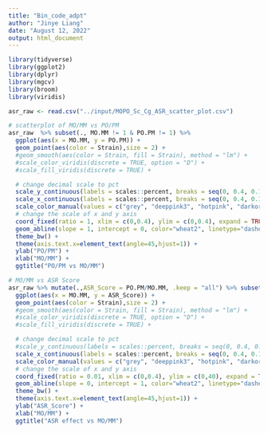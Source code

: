 ```yaml
---
title: "Bin_code_adpt"
author: "Jinye Liang"
date: "August 12, 2022"
output: html_document
---
```


```r
library(tidyverse)
library(ggplot2)
library(dplyr)
library(mgcv)
library(broom)
library(viridis)
```

```r
asr_raw <- read.csv("../input/MOPO_Sc_Cg_ASR_scatter_plot.csv")

# scatterplot of MO/MM vs PO/PM
asr_raw  %>% subset(., MO.MM != 1 & PO.PM != 1) %>%
  ggplot(aes(x = MO.MM, y = PO.PM)) + 
  geom_point(aes(color = Strain),size = 2) + 
  #geom_smooth(aes(color = Strain, fill = Strain), method = "lm") +
  #scale_color_viridis(discrete = TRUE, option = "D") +
  #scale_fill_viridis(discrete = TRUE) + 

  # change decimal scale to pct
  scale_y_continuous(labels = scales::percent, breaks = seq(0, 0.4, 0.1)) +
  scale_x_continuous(labels = scales::percent, breaks = seq(0, 0.4, 0.1)) +
  scale_color_manual(values = c("grey", "deeppink3", "hotpink", "darkorchid2", "deepskyblue", "dodgerblue3", "grey20", "seagreen1"))  +
  # change the scale of x and y axis
  coord_fixed(ratio = 1, xlim = c(0,0.4), ylim = c(0,0.4), expand = TRUE, clip = "on") +
  geom_abline(slope = 1, intercept = 0, color="wheat2", linetype="dashed", size=1) +
  theme_bw() +
  theme(axis.text.x=element_text(angle=45,hjust=1)) +
  ylab("PO/PM") +
  xlab("MO/MM") +
  ggtitle("PO/PM vs MO/MM")

```

```r
# MO/MM vs ASR Score
asr_raw %>% mutate(.,ASR_Score = PO.PM/MO.MM, .keep = "all") %>% subset(., MO.MM != 1 & ASR_Score != 1) %>%
  ggplot(aes(x = MO.MM, y = ASR_Score)) + 
  geom_point(aes(color = Strain),size = 2) + 
  #geom_smooth(aes(color = Strain, fill = Strain), method = "lm") +
  #scale_color_viridis(discrete = TRUE, option = "D") +
  #scale_fill_viridis(discrete = TRUE) + 

  # change decimal scale to pct
  #scale_y_continuous(labels = scales::percent, breaks = seq(0, 0.4, 0.1)) +
  scale_x_continuous(labels = scales::percent, breaks = seq(0, 0.4, 0.1)) +
  scale_color_manual(values = c("grey", "deeppink3", "hotpink", "darkorchid2", "deepskyblue", "dodgerblue3", "grey20", "seagreen1"))  +
  # change the scale of x and y axis
  coord_fixed(ratio = 0.01, xlim = c(0,0.4), ylim = c(0,40), expand = TRUE, clip = "on") +
  geom_abline(slope = 0, intercept = 1, color="wheat2", linetype="dashed", size=1) +
  theme_bw() +
  theme(axis.text.x=element_text(angle=45,hjust=1)) +
  ylab("ASR_Score") +
  xlab("MO/MM") +
  ggtitle("ASR effect vs MO/MM")


```